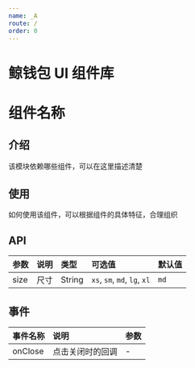 ```yaml
---
name: _A
route: /
order: 0
---
```



# 鲸钱包 UI 组件库



# 组件名称


## 介绍

该模块依赖哪些组件，可以在这里描述清楚


## 使用

如何使用该组件，可以根据组件的具体特征，合理组织


## API

| 参数 | 说明 | 类型 | 可选值 | 默认值 |
| :--- | :--- | :--- | :---- | :--- |
| size | 尺寸 | String | `xs`, `sm`, `md`, `lg`, `xl` | `md` |


## 事件

| 事件名称 | 说明 | 参数 |
| :--- | :--- | :--- |
| onClose | 点击关闭时的回调 | - |
